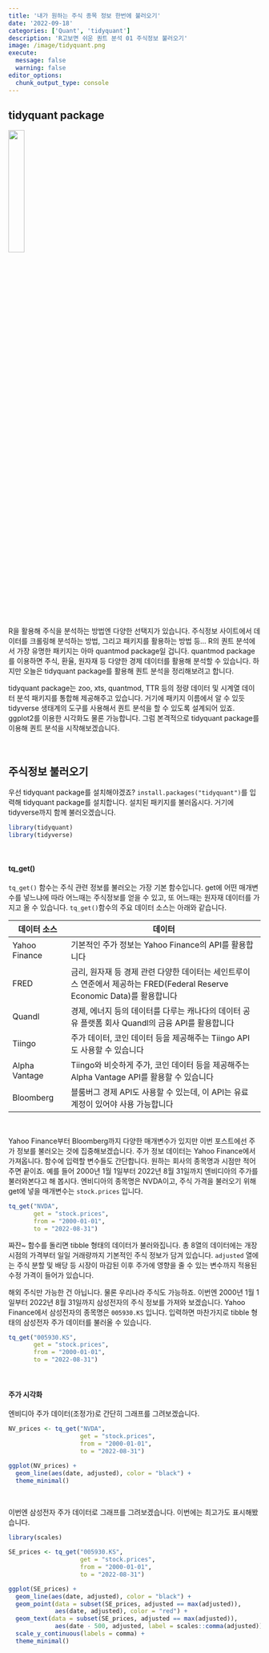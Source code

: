 ```yaml
---
title: '내가 원하는 주식 종목 정보 한번에 불러오기'
date: '2022-09-18'
categories: ['Quant', 'tidyquant']
description: 'R고보면 쉬운 퀀트 분석 01 주식정보 불러오기'
image: /image/tidyquant.png
execute: 
  message: false
  warning: false
editor_options: 
  chunk_output_type: console
---
```


## tidyquant package

![](/image/tidyquant-logo.png){width="25%"}

R을 활용해 주식을 분석하는 방법엔 다양한 선택지가 있습니다. 주식정보 사이트에서 데이터를 크롤링해 분석하는 방법, 그리고 패키지를 활용하는 방법 등... R의 퀀트 분석에서 가장 유명한 패키지는 아마 quantmod package일 겁니다. quantmod package를 이용하면 주식, 환율, 원자재 등 다양한 경제 데이터를 활용해 분석할 수 있습니다. 하지만 오늘은 tidyquant package를 활용해 퀀트 분석을 정리해보려고 합니다.

tidyquant package는 zoo, xts, quantmod, TTR 등의 정량 데이터 및 시계열 데이터 분석 패키지를 통합해 제공해주고 있습니다. 거기에 패키지 이름에서 알 수 있듯 tidyverse 생태계의 도구를 사용해서 퀀트 분석을 할 수 있도록 설계되어 있죠. ggplot2를 이용한 시각화도 물론 가능합니다. 그럼 본격적으로 tidyquant package를 이용해 퀀트 분석을 시작해보겠습니다.

<br/>

## 주식정보 불러오기

우선 tidyquant package를 설치해야겠죠? `install.packages("tidyquant")`를 입력해 tidyquant package를 설치합니다. 설치된 패키지를 불러옵시다. 거기에 tidyverse까지 함께 불러오겠습니다.

```r
library(tidyquant)
library(tidyverse)
```

<br/>

#### tq_get()

`tq_get()` 함수는 주식 관련 정보를 불러오는 가장 기본 함수입니다. get에 어떤 매개변수를 넣느냐에 따라 어느때는 주식정보를 얻을 수 있고, 또 어느때는 원자재 데이터를 가지고 올 수 있습니다. `tq_get()`함수의 주요 데이터 소스는 아래와 같습니다.

| 데이터 소스   | 데이터                                                                                                                    |
|-----------------|-------------------------------------------------------|
| Yahoo Finance | 기본적인 주가 정보는 Yahoo Finance의 API를 활용합니다                                                                     |
| FRED          | 금리, 원자재 등 경제 관련 다양한 데이터는 세인트루이스 연준에서 제공하는 FRED(Federal Reserve Economic Data)를 활용합니다 |
| Quandl        | 경제, 에너지 등의 데이터를 다루는 캐나다의 데이터 공유 플랫폼 회사 Quandl의 금융 API를 활용합니다                         |
| Tiingo        | 주가 데이터, 코인 데이터 등을 제공해주는 Tiingo API도 사용할 수 있습니다                                                  |
| Alpha Vantage | Tiingo와 비슷하게 주가, 코인 데이터 등을 제공해주는 Alpha Vantage API를 활용할 수 있습니다                                |
| Bloomberg     | 블룸버그 경제 API도 사용할 수 있는데, 이 API는 유료 계정이 있어야 사용 가능합니다                                         |

<br/>

Yahoo Finance부터 Bloomberg까지 다양한 매개변수가 있지만 이번 포스트에선 주가 정보를 불러오는 것에 집중해보겠습니다. 주가 정보 데이터는 Yahoo Finance에서 가져옵니다. 함수에 입력할 변수들도 간단합니다. 원하는 회사의 종목명과 시점만 적어주면 끝이죠. 예를 들어 2000년 1월 1일부터 2022년 8월 31일까지 엔비디아의 주가를 불러와본다고 해 봅시다. 엔비디아의 종목명은 NVDA이고, 주식 가격을 불러오기 위해 get에 넣을 매개변수는 `stock.prices` 입니다.

```r
tq_get("NVDA",
       get = "stock.prices",
       from = "2000-01-01",
       to = "2022-08-31")
```

짜잔\~ 함수를 돌리면 tibble 형태의 데이터가 불러와집니다. 총 8열의 데이터에는 개장 시점의 가격부터 일일 거래량까지 기본적인 주식 정보가 담겨 있습니다. `adjusted` 열에는 주식 분할 및 배당 등 시장이 마감된 이후 주가에 영향을 줄 수 있는 변수까지 적용된 수정 가격이 들어가 있습니다.

해외 주식만 가능한 건 아닙니다. 물론 우리나라 주식도 가능하죠. 이번엔 2000년 1월 1일부터 2022년 8월 31일까지 삼성전자의 주식 정보를 가져와 보겠습니다. Yahoo Finance에서 삼성전자의 종목명은 `005930.KS` 입니다. 입력하면 마찬가지로 tibble 형태의 삼성전자 주가 데이터를 불러올 수 있습니다.

```r
tq_get("005930.KS",
       get = "stock.prices",
       from = "2000-01-01",
       to = "2022-08-31")
```

<br/>

#### 주가 시각화

엔비디아 주가 데이터(조정가)로 간단히 그래프를 그려보겠습니다.

```r
NV_prices <- tq_get("NVDA",
                    get = "stock.prices",
                    from = "2000-01-01",
                    to = "2022-08-31")

ggplot(NV_prices) +
  geom_line(aes(date, adjusted), color = "black") +
  theme_minimal()
```

<br/>

이번엔 삼성전자 주가 데이터로 그래프를 그려보겠습니다. 이번에는 최고가도 표시해봤습니다.

```r
library(scales)

SE_prices <- tq_get("005930.KS",
                    get = "stock.prices",
                    from = "2000-01-01",
                    to = "2022-08-31")

ggplot(SE_prices) +
  geom_line(aes(date, adjusted), color = "black") +
  geom_point(data = subset(SE_prices, adjusted == max(adjusted)), 
             aes(date, adjusted), color = "red") +
  geom_text(data = subset(SE_prices, adjusted == max(adjusted)),
             aes(date - 500, adjusted, label = scales::comma(adjusted)))+
  scale_y_continuous(labels = comma) +
  theme_minimal()
```
